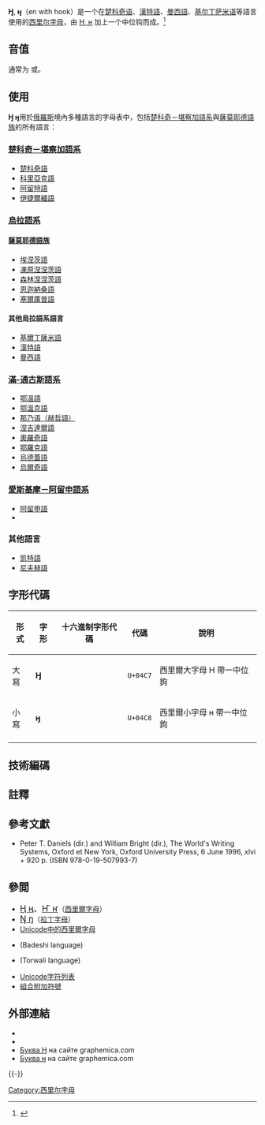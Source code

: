 {{Infobox Cyrillic|uc=Ӈ|lc=ӈ|Image=Cyrillic letter En with Hook.png|uuc=04C7|ulc=04C8}}

'''Ӈ''', '''ӈ'''（en with hook）是一个在[[楚科奇语|楚科奇语]]、[[漢特語|漢特語]]、[[曼西語|曼西語]]、[[基尔丁萨米语|基尔丁萨米语]]等語言使用的[[西里尔字母|西里尔字母]]，由 [[Н|Н, н]] 加上一个中位钩而成。<ref name="ALE">{{книга|автор=Е. В. Головко|заглавие=Словарь алеутско-русский и русско-алеутский: пособие для учащихся начальной школы|место=СПб.|издательство=Отделенние издательства «Просвещение»|год=1994|isbn=5-09-002312-3 |страницы=320 (14) |тираж=200}}</ref>

== 音值 ==
通常为 {{IPA4|ŋ}}或{{IPA4|h}}。

==使用==
'''Ӈ ӈ'''用於[[俄羅斯|俄羅斯]]境內多種語言的字母表中，包括[[楚科奇－堪察加語系|楚科奇－堪察加語系]]與[[薩莫耶德語族|薩莫耶德語族]]的所有語言：

===[[楚科奇－堪察加語系|楚科奇－堪察加語系]]===
*[[楚科奇語|楚科奇語]]
*[[科里亞克語|科里亞克語]]
*[[阿留特語|阿留特語]]
*[[伊捷爾緬語|伊捷爾緬語]]

===[[烏拉語系|烏拉語系]]===
====[[薩莫耶德語族|薩莫耶德語族]]====
*[[埃涅茨語|埃涅茨語]]
*[[凍原涅涅茨語|凍原涅涅茨語]]
*[[森林涅涅茨語|森林涅涅茨語]]
*[[恩迦納桑語|恩迦納桑語]]
*[[塞爾庫普語|塞爾庫普語]]

====其他烏拉語系語言====
*[[基爾丁薩米語|基爾丁薩米語]]
*[[漢特語|漢特語]]
*[[曼西語|曼西語]]

===[[滿-通古斯語系|滿-通古斯語系]]===
*[[鄂溫語|鄂溫語]]
*[[鄂溫克語|鄂溫克語]]
*[[赫哲语|那乃语（赫哲語）]]
*[[涅吉達爾語|涅吉達爾語]]
*[[奧羅奇語|奧羅奇語]]
*[[鄂羅克語|鄂羅克語]]
*[[烏德蓋語|烏德蓋語]]
*[[烏爾奇語|烏爾奇語]]

===[[愛斯基摩－阿留申語系|愛斯基摩－阿留申語系]]===
*[[阿留申語|阿留申語]]
*{{tsl|en|Chaplino dialect|查普利諾方言}}

===其他語言===
*[[凯特語|凯特語]]
*[[尼夫赫語|尼夫赫語]]

==字形代碼==

{|class="wikitable" style="text-align: center"
! 形式!! 字形 !! 十六進制字形代碼 !! 代碼 !! 說明
|-
| 大寫 || '''Ӈ''' || {{UniCar|04C7|lettre majuscule cyrillique enne crochet}} || <code>U+04C7</code> || 西里爾大字母 Н 帶一中位鉤
|-
| 小寫 || '''ӈ''' || {{UniCar|04C8|lettre minuscule cyrillique enne crochet}} || <code>U+04C8</code> || 西里爾小字母 н 帶一中位鉤
|-
|}

==技術編碼==
{{charmap
|04C7|name1=西里爾大字母<br />Н 帶一中位鉤
|04C8|name2=西里爾小字母<br />н 帶一中位鉤
}}

==註釋==
{{reflist}}

==參考文獻==
{{refbegin}}
*Peter T. Daniels (dir.) and William Bright (dir.), The World's Writing Systems, Oxford et New York, Oxford University Press, 6 June 1996, xlvi + 920 p. (ISBN 978-0-19-507993-7)
{{refend}}

== 參閲 ==
{{div col|2}}
* <span lang="ru" style="font-size:120%;">[[Ң|Ң ң]]、[[Ҥ|Ҥ ҥ]]</span>（[[西里爾字母|西里爾字母]]）
* <span lang="ru" style="font-size:120%;">[[Ŋ|Ŋ ŋ]]</span>（[[拉丁字母|拉丁字母]]）
*[[Unicode中的西里爾字母|Unicode中的西里爾字母]]
*{{le|巴德希語|Badeshi language}}(Badeshi language)
*{{le|托爾瓦利語|Torwali language}}(Torwali language)
*[[Unicode字符列表|Unicode字符列表]]
*[[組合附加符號|組合附加符號]]
{{div col end}}

==外部連結==
*{{Wiktionary-inline|Ӈ}}
*{{Wiktionary-inline|ӈ}}
* [http://graphemica.com/Ӈ Буква Ӈ] {{Wayback|url=http://graphemica.com/%D3%87 |date=20220224152633 }} на сайте graphemica.com
* [http://graphemica.com/ӈ Буква ӈ] {{Wayback|url=http://graphemica.com/%D3%88 |date=20220224111946 }} на сайте graphemica.com
{{-}}
{{Alphabet lang|kca|mns|sjd}}
{{Derivative letters of Н|state=collapsed}}

[[Category:西里尔字母|Category:西里尔字母]]